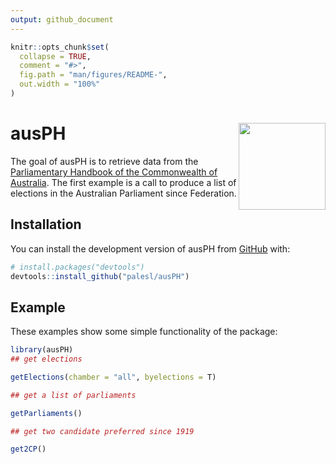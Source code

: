 ```yaml
---
output: github_document
---
```


<!-- README.md is generated from README.Rmd. Please edit that file -->

```r
knitr::opts_chunk$set(
  collapse = TRUE,
  comment = "#>",
  fig.path = "man/figures/README-",
  out.width = "100%" 
)
```

# ausPH <img src='man/figures/ausPH_hex.png' align="right" height="139" />

<!-- badges: start -->

<!-- badges: end -->

The goal of ausPH is to retrieve data from the [Parliamentary Handbook of the Commonwealth of Australia](https://handbook.aph.gov.au/). The first example is a call to produce a list of elections in the Australian Parliament since Federation. 

## Installation

You can install the development version of ausPH from [GitHub](https://github.com/) with:

``` r
# install.packages("devtools")
devtools::install_github("palesl/ausPH")
```

## Example

These examples show some simple functionality of the package:

```r
library(ausPH)
## get elections

getElections(chamber = "all", byelections = T)

## get a list of parliaments

getParliaments()

## get two candidate preferred since 1919

get2CP()
```

